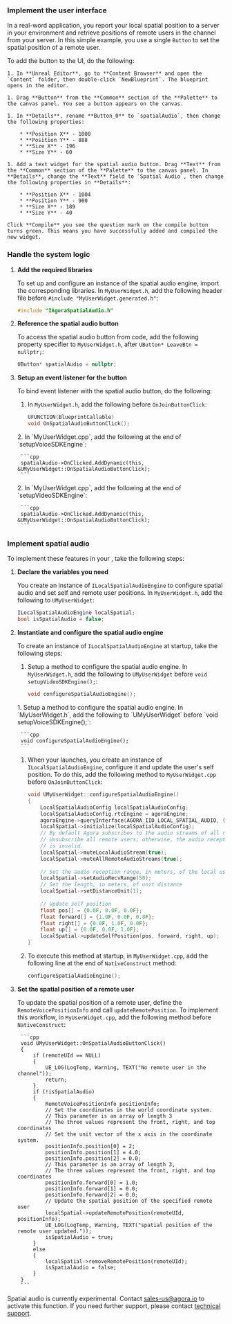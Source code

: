 <PlatformWrapper platform="unreal">


### Implement the user interface

In a real-word application, you report your local spatial position to a server in your environment and retrieve positions of remote users in the channel from your server. In this simple example, you use a single `Button` to set the spatial position of a remote user. 

To add the button to the UI, do the following:
    
    1. In **Unreal Editor**, go to **Content Browser** and open the `Content` folder, then double-click `NewBlueprint`. The blueprint opens in the editor.

    1. Drag **Button** from the **Common** section of the **Palette** to the canvas panel. You see a button appears on the canvas.
    
    1. In **Details**, rename **Button_0** to `spatialAudio`, then change the following properties:

        * **Position X** - 1000
        * **Position Y** - 888
        * **Size X** - 196
        * **Size Y** - 60

    1. Add a text widget for the spatial audio button. Drag **Text** from the **Common** section of the **Palette** to the canvas panel. In **Details**, change the **Text** field to `Spatial Audio`, then change the following properties in **Details**:

        * **Position X** - 1004
        * **Position Y** - 900
        * **Size X** - 189
        * **Size Y** - 40

    Click **Compile** you see the question mark on the compile button turns green. This means you have successfully added and compiled the new widget.

### Handle the system logic

1. **Add the required libraries**

    To set up and configure an instance of the spatial audio engine, import the corresponding <Vg k="COMPANY" /> libraries. In `MyUserWidget.h`, add the following header file before `#include "MyUserWidget.generated.h"`:

    ```cpp
    #include "IAgoraSpatialAudio.h"
    ```
1. **Reference the spatial audio button**

    To access the spatial audio button from code, add the following property specifier to `MyUserWidget.h`, after `UButton* LeaveBtn = nullptr;`:

      ```cpp
      UButton* spatialAudio = nullptr;
      ```

1. **Setup an event listener for the button**

    To bind event listener with the spatial audio button, do the following:
    
    1. In `MyUserWidget.h`, add the following before `OnJoinButtonClick`:

        ```cpp
        UFUNCTION(BlueprintCallable)
		void OnSpatialAudioButtonClick();
        ```
    <ProductWrapper product = "voice-calling">
    2. In `MyUserWidget.cpp`, add the following at the end of `setupVoiceSDKEngine`:

        ```cpp
       	spatialAudio->OnClicked.AddDynamic(this, &UMyUserWidget::OnSpatialAudioButtonClick);
        ```
    </ProductWrapper>
    <ProductWrapper notAllowed = "voice-calling">
    2. In `MyUserWidget.cpp`, add the following at the end of `setupVideoSDKEngine`:

        ```cpp
       	spatialAudio->OnClicked.AddDynamic(this, &UMyUserWidget::OnSpatialAudioButtonClick);
        ```
    </ProductWrapper>

### Implement spatial audio

To implement these features in your <Vpl k="CLIENT" />, take the following steps:

1. **Declare the variables you need**

    You create an instance of `ILocalSpatialAudioEngine` to configure spatial audio and set self and remote user positions. In `MyUserWidget.h`, add the following to `UMyUserWidget`:

    ```cpp
    ILocalSpatialAudioEngine localSpatial;
    bool isSpatialAudio = false;
    ```

1. **Instantiate and configure the spatial audio engine**

    To create an instance of `ILocalSpatialAudioEngine` at startup, take the following steps:
    <ProductWrapper notAllowed = "voice-calling">
    1. Setup a method to configure the spatial audio engine. In `MyUserWidget.h`, add the following to `UMyUserWidget` before `void setupVideoSDKEngine();`:
        ```cpp
        void configureSpatialAudioEngine();
        ```
    </ProductWrapper>
    <ProductWrapper product = "voice-calling">
    1. Setup a method to configure the spatial audio engine. In `MyUserWidget.h`, add the following to `UMyUserWidget` before `void setupVoiceSDKEngine();`:

        ```cpp
        void configureSpatialAudioEngine();
        ```
    </ProductWrapper>

    1. When your <Vpl k="CLIENT" /> launches, you create an instance of `ILocalSpatialAudioEngine`, configure it and update the user's self position. To do this, add the following method to `MyUserWidget.cpp` before `OnJoinButtonClick`:

        ```cpp
        void UMyUserWidget::configureSpatialAudioEngine() 
        {
            LocalSpatialAudioConfig localSpatialAudioConfig;
            localSpatialAudioConfig.rtcEngine = agoraEngine;
            agoraEngine->queryInterface(AGORA_IID_LOCAL_SPATIAL_AUDIO, (void**)&localSpatial);
            localSpatial->initialize(localSpatialAudioConfig);
            // By default Agora subscribes to the audio streams of all remote users.
            // Unsubscribe all remote users; otherwise, the audio reception range you set
            // is invalid.
            localSpatial->muteLocalAudioStream(true);
            localSpatial->muteAllRemoteAudioStreams(true);
            
            // Set the audio reception range, in meters, of the local user
            localSpatial->setAudioRecvRange(50);
            // Set the length, in meters, of unit distance
            localSpatial->setDistanceUnit(1);
            
            // Update self position
            float pos[] = {0.0F, 0.0F, 0.0F};
            float forward[] = {1.0F, 0.0F, 0.0F};
            float right[] = {0.0F, 1.0F, 0.0F};
            float up[] = {0.0F, 0.0F, 1.0F};
            localSpatial->updateSelfPosition(pos, forward, right, up);
        }
        ```

    1. To execute this method at startup, in `MyUserWidget.cpp`, add the following line at the end of `NativeConstruct` method:

        ```cpp
        configureSpatialAudioEngine();
        ```

1. **Set the spatial position of a remote user**

    To update the spatial position of a remote user, define the `RemoteVoicePositionInfo` and call `updateRemotePosition`. To implement this workflow, in `MyUserWidget.cpp`, add the following method before `NativeConstruct`:

        ```cpp
        void UMyUserWidget::OnSpatialAudioButtonClick()
        {
            if (remoteUId == NULL)
            {
                UE_LOG(LogTemp, Warning, TEXT("No remote user in the channel"));
                return;
            }
            if (!isSpatialAudio)
            {
                RemoteVoicePositionInfo positionInfo;
                // Set the coordinates in the world coordinate system.
                // This parameter is an array of length 3
                // The three values represent the front, right, and top coordinates
                // Set the unit vector of the x axis in the coordinate system.
                positionInfo.position[0] = 2;
                positionInfo.position[1] = 4.0;
                positionInfo.position[2] = 0.0;
                // This parameter is an array of length 3,
                // The three values represent the front, right, and top coordinates
                positionInfo.forward[0] = 1.0;
                positionInfo.forward[1] = 0.0;
                positionInfo.forward[2] = 0.0;
                // Update the spatial position of the specified remote user
                localSpatial->updateRemotePosition(remoteUId, positionInfo);
                UE_LOG(LogTemp, Warning, TEXT("spatial position of the remote user updated."));
                isSpatialAudio = true;
            }
            else
            {
                localSpatial->removeRemotePosition(remoteUId);
                isSpatialAudio = false;
            }
        }
        ```

Spatial audio is currently experimental. Contact sales-us@agora.io to activate this function. If you need further support, please contact [<Vg k="COMPANY" /> technical support](mailto:support@agora.io).

</PlatformWrapper>